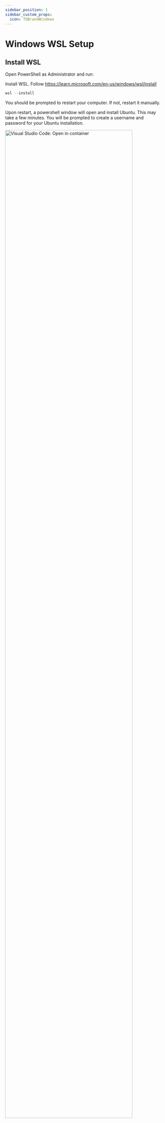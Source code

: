 ```yaml
---
sidebar_position: 1
sidebar_custom_props:
  icon: TbBrandWindows
---
```


# Windows WSL Setup

## Install WSL

Open PowerShell as Administrator and run:

Install WSL. Follow https://learn.microsoft.com/en-us/windows/wsl/install

```powershell
wsl --install
```

You should be prompted to restart your computer. If not, restart it manually.

Upon restart, a powershell window will open and install Ubuntu. This may take a few minutes.
You will be prompted to create a username and password for your Ubuntu installation.

<div style={{textAlign: 'center'}}>
    <img src="/img/developer/ide-start-dev-container.png" alt="Visual Studio Code: Open in container" width="90%" />
</div>

## Setup your developer environment

### Install Git

Follow: https://learn.microsoft.com/en-us/windows/wsl/tutorials/wsl-git

```
sudo apt-get install git
```
Then, configure your git user name and email using the following commands, replacing name and email with your own. These details will be associated with any commits that you create:

```
git config --global user.name "Your Name"
git config --global user.email "youremail@domain.com"
```

**Note:$$ If you don't have a Github account, create one now with the corresponding email address. We recommend that you setup a SSH key for your Github account. Follow the instructions here: https://docs.github.com/fr/authentication/connecting-to-github-with-ssh/generating-a-new-ssh-key-and-adding-it-to-the-ssh-agent

### Install Node.js, nvm, Yarn

```bash
sudo apt-get install curl
curl -o- https://raw.githubusercontent.com/nvm-sh/nvm/master/install.sh | bash
curl -o- -L https://yarnpkg.com/install.sh | bash
```

Close and reopen your terminal to start using nvm or run the following to use it now:

### Install Twenty project

You are ready to install Twenty project. Follow the [Yarn install guide](/developer/local-setup#yarn-install) instructions. 
We don't recommend to use Docker on WSL as it adds an extra layer of complexity.




